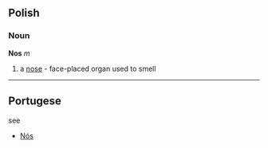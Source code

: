 == Polish ==
=== Noun ===
'''Nos''' ''m''

# a [[nose]] - face-placed organ used to smell

----
== Portugese ==

see 
* [[Nós]]